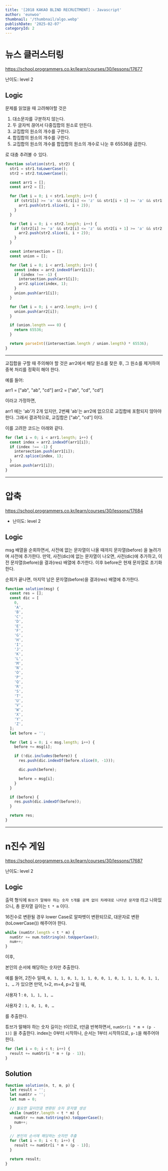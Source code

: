```yaml
---
title: '[2018 KAKAO BLIND RECRUITMENT] - Javascript'
author: 'eunwoo'
thumbnail: '/thumbnail/algo.webp'
publishDate: '2025-02-07'
categoryId: 2
---
```


# 뉴스 클러스터링

https://school.programmers.co.kr/learn/courses/30/lessons/17677

난이도: level 2

## Logic

문제를 읽었을 때 고려해야할 것은

1. 대소문자를 구분하지 않는다.
2. 두 글자씩 끊어서 다중집합의 원소로 만든다.
3. 교집합의 원소의 개수를 구한다.
4. 합집합의 원소의 개수를 구한다.
5. 교집합의 원소의 개수를 합집합의 원소의 개수로 나눈 후 65536을 곱한다.

로 대충 추려볼 수 있다.

```js
function solution(str1, str2) {
  str1 = str1.toLowerCase();
  str2 = str2.toLowerCase();

  const arr1 = [];
  const arr2 = [];

  for (let i = 0; i < str1.length; i++) {
    if (str1[i] >= 'a' && str1[i] <= 'z' && str1[i + 1] >= 'a' && str1[i + 1] <= 'z') {
      arr1.push(str1.slice(i, i + 2));
    }
  }

  for (let i = 0; i < str2.length; i++) {
    if (str2[i] >= 'a' && str2[i] <= 'z' && str2[i + 1] >= 'a' && str2[i + 1] <= 'z') {
      arr2.push(str2.slice(i, i + 2));
    }
  }

  const intersection = [];
  const union = [];

  for (let i = 0; i < arr1.length; i++) {
    const index = arr2.indexOf(arr1[i]);
    if (index !== -1) {
      intersection.push(arr1[i]);
      arr2.splice(index, 1);
    }
    union.push(arr1[i]);
  }

  for (let i = 0; i < arr2.length; i++) {
    union.push(arr2[i]);
  }

  if (union.length === 0) {
    return 65536;
  }

  return parseInt((intersection.length / union.length) * 65536);
}
```

---

교집합을 구할 때 주의해야 할 것은 arr2에서 해당 원소를 찾은 후, 그 원소를 제거하여 중복 처리를 정확히 해야 한다.

예를 들어:

arr1 = ["ab", "ab", "cd"]
arr2 = ["ab", "cd", "cd"]

이라고 가정하면,

arr1 에는 'ab'가 2개 있지만, 2번째 'ab'는 arr2에 없으므로 교집합에 포함되지 않아야 한다.
그래서 결과적으로, 교집합은 ["ab", "cd"] 이다.

이를 고려한 코드는 아래와 같다.

```js
for (let i = 0; i < arr1.length; i++) {
  const index = arr2.indexOf(arr1[i]);
  if (index !== -1) {
    intersection.push(arr1[i]);
    arr2.splice(index, 1);
  }
  union.push(arr1[i]);
}
```

---

# 압축

https://school.programmers.co.kr/learn/courses/30/lessons/17684

- 난이도: level 2

## Logic

msg 배열을 순회하면서, 사전에 없는 문자열이 나올 때까지 문자열(before) 을 늘려가며 사전에 추가한다.
만약, 사전(dic)에 없는 문자열이 나오면, 사전(dic)에 추가하고, 이전 문자열(before)을 결과(res) 배열에 추가한다.
이후 before은 현재 문자열로 초기화한다.

순회가 끝나면, 마지막 남은 문자열(before)을 결과(res) 배열에 추가한다.

```js
function solution(msg) {
  const res = [];
  const dic = [
    0,
    'A',
    'B',
    'C',
    'D',
    'E',
    'F',
    'G',
    'H',
    'I',
    'J',
    'K',
    'L',
    'M',
    'N',
    'O',
    'P',
    'Q',
    'R',
    'S',
    'T',
    'U',
    'V',
    'W',
    'X',
    'Y',
    'Z',
  ];
  let before = '';

  for (let i = 0; i < msg.length; i++) {
    before += msg[i];

    if (!dic.includes(before)) {
      res.push(dic.indexOf(before.slice(0, -1)));

      dic.push(before);

      before = msg[i];
    }
  }

  if (before) {
    res.push(dic.indexOf(before));
  }

  return res;
}
```

---

# n진수 게임

https://school.programmers.co.kr/learn/courses/30/lessons/17687

난이도: level 2

## Logic

출력 형식에 `튜브가 말해야 하는 숫자 t개를 공백 없이 차례대로 나타낸 문자열` 라고 나와있으니,
총 문자열 길이는 `t * m` 이다.

16진수로 변환될 경우 lower Case로 알파벳이 변환되므로, 대문자로 변환(toLowerCase()) 해주어야 한다.

```js
while (numStr.length < t * m) {
  numStr += num.toString(n).toUpperCase();
  num++;
}
```

이후,

본인의 순서에 해당하는 숫자만 추출한다.

예를 들어, 2진수 일때,
`0, 1, 1, 0, 1, 1, 1, 0, 0, 1, 0, 1, 1, 1, 0, 1, 1, 1, …` 가 있으면
만약, t=2, m=4, p=2 일 때,

사용자 1 : `0, 1, 1, 1, …`

사용자 2 : `1, 0, 1, 0, …`

를 추출한다.

튜브가 말해야 하는 숫자 길이는 t이므로, t만큼 반복하면서, `numStr[i * m + (p - 1)]` 을 추출한다.
index는 0부터 시작하나, 순서는 1부터 시작하므로, `p-1`을 해주어야 한다.

```js
for (let i = 0; i < t; i++) {
  result += numStr[i * m + (p - 1)];
}
```

## Solution

```js
function solution(n, t, m, p) {
  let result = '';
  let numStr = '';
  let num = 0;

  // 필요한 길이만큼 변환된 숫자 문자열 생성
  while (numStr.length < t * m) {
    numStr += num.toString(n).toUpperCase();
    num++;
  }

  // 본인의 순서에 해당하는 숫자만 추출
  for (let i = 0; i < t; i++) {
    result += numStr[i * m + (p - 1)];
  }

  return result;
}
```
